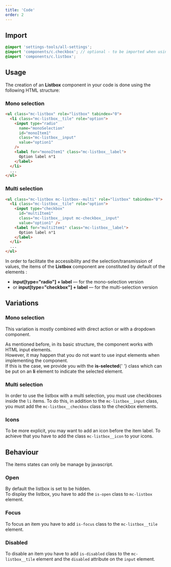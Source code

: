 ```yaml
---
title: 'Code'
order: 2
---
```


## Import

```scss
@import 'settings-tools/all-settings';
@import 'components/c.checkbox'; // optional - to be imported when using the multiselection version
@import 'components/c.listbox';
```

## Usage

The creation of an **Listbox** component in your code is done using the following HTML structure:

### Mono selection

```HTML
<ul class="mc-listbox" role="listbox" tabindex="0">
  <li class="mc-listbox__tile" role="option">
    <input type="radio"
      name="monoSelection"
      id="monoItem1"
      class="mc-listbox__input"
      value="option1"
    />
    <label for="monoItem1" class="mc-listbox__label">
      Option label n°1
    </label>
  </li>
  ...
</ul>
```

### Multi selection

```HTML
<ul class="mc-listbox mc-listbox--multi" role="listbox" tabindex="0">
  <li class="mc-listbox__tile" role="option">
    <input type="checkbox"
      id="multiItem1"
      class="mc-listbox__input mc-checkbox__input"
      value="option1" />
    <label for="multiItem1" class="mc-listbox__label">
      Option label n°1
    </label>
  </li>
  ...
</ul>
```

<Highlight>
  In order to facilitate the accessibility and the selection/transmission of
  values, the items of the <strong>Listbox</strong> component are constituted by
  default of the elements :
  <ul>
    <li>
      <strong>input[type="radio"] + label</strong> — for the mono-selection
      version
    </li>
    <li>
      or <strong>input[type="checkbox"] + label</strong> — for the
      multi-selection version
    </li>
  </ul>
</Highlight>

## Variations

### Mono selection

This variation is mostly combined with direct action or with a dropdown component.

<Story id="overlay-listbox--default" height="300" />

<Highlight type="tips">
  As mentioned before, in its basic structure, the component works with HTML
  input elements. <br />
  However, it may happen that you do not want to use input elements when implementing
  the component. <br />
  If this is the case, we provide you with the <strong>is-selected</strong>{' '}
  class which can be put on an <strong>li</strong> element to indicate the
  selected element.
</Highlight>

### Multi selection

In order to use the listbox with a multi selection, you must use checkboxes inside the `li` items.
To do this, in addition to the `mc-listbox__input` class, you must add the `mc-listbox__checkbox` class to the checkbox elements.

<Story id="overlay-listbox--multi-select" height="300" />

### Icons

To be more explicit, you may want to add an icon before the item label.
To achieve that you have to add the class `mc-listbox__icon` to your icons.

<Story id="overlay-listbox--with-icons" height="300" />

## Behaviour

<Highlight type="warning">

The items states can only be manage by javascript.

</Highlight>

### Open

By default the listbox is set to be hidden. <br />To display the listbox, you have to add the `is-open` class to `mc-listbox` element.

### Focus

To focus an item you have to add `is-focus` class to the `mc-listbox__tile` element.

### Disabled

To disable an item you have to add `is-disabled` class to the `mc-listbox__tile` element and the `disabled` attribute on the `input` element.
